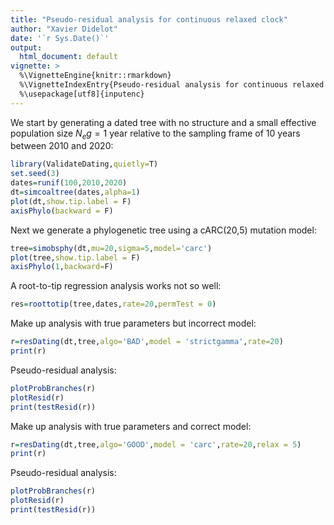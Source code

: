 ```yaml
---
title: "Pseudo-residual analysis for continuous relaxed clock"
author: "Xavier Didelot"
date: '`r Sys.Date()`'
output:
  html_document: default
vignette: >
  %\VignetteEngine{knitr::rmarkdown}
  %\VignetteIndexEntry{Pseudo-residual analysis for continuous relaxed clock}
  %\usepackage[utf8]{inputenc}
---
```


We start by generating a dated tree with no structure and a small effective population size 
$N_e g=1$ year relative to the sampling frame of 10 years between 2010 and 2020:

```r
library(ValidateDating,quietly=T)
set.seed(3)
dates=runif(100,2010,2020)
dt=simcoaltree(dates,alpha=1)
plot(dt,show.tip.label = F)
axisPhylo(backward = F)
```

Next we generate a phylogenetic tree using a cARC(20,5) mutation model:
```r
tree=simobsphy(dt,mu=20,sigma=5,model='carc')
plot(tree,show.tip.label = F)
axisPhylo(1,backward=F)
```

A root-to-tip regression analysis works not so well:

```r
res=roottotip(tree,dates,rate=20,permTest = 0)
```

Make up analysis with true parameters but incorrect model:
```r
r=resDating(dt,tree,algo='BAD',model = 'strictgamma',rate=20)
print(r)
```

Pseudo-residual analysis:
```r
plotProbBranches(r)
plotResid(r)
print(testResid(r))
```

Make up analysis with true parameters and correct model:
```r
r=resDating(dt,tree,algo='GOOD',model = 'carc',rate=20,relax = 5)
print(r)
```

Pseudo-residual analysis:
```r
plotProbBranches(r)
plotResid(r)
print(testResid(r))
```
